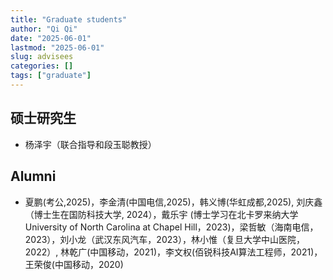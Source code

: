 ```yaml
---
title: "Graduate students"
author: "Qi Qi"
date: "2025-06-01"
lastmod: "2025-06-01"
slug: advisees
categories: []
tags: ["graduate"]
---
```


## 硕士研究生

  * 杨泽宇（联合指导和段玉聪教授）
  
## Alumni

  * 夏鹏(考公,2025)，李金清(中国电信,2025)，韩义博(华虹成都,2025), 刘庆鑫（博士生在国防科技大学, 2024），戴乐宇 (博士学习在北卡罗来纳大学 University of North Carolina at Chapel Hill，2023)，梁哲敏（海南电信，2023），刘小龙（武汉东风汽车，2023），林小惟（复旦大学中山医院，2022）, 林乾广(中国移动，2021)，李文权(佰锐科技AI算法工程师，2021)，王荣俊(中国移动，2020)
